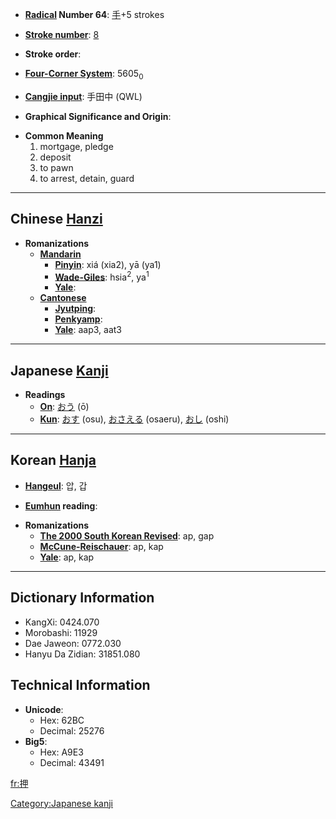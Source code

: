 * '''[[Wiktionary:Chinese radical index| Radical]] Number 64''': [[Wiktionary:Chinese radical index 手|手]]+5 strokes

* '''[[Wiktionary:Chinese total strokes index|Stroke number]]''': [[Wiktionary:Chinese total strokes index 8|8]]

* '''Stroke order''': 

* '''[[Wiktionary:Chinese four corner index|Four-Corner System]]''': 5605<sub>0</sub>

* '''[[Wiktionary:Chinese Cangjie index|Cangjie input]]''': 手田中 (QWL)

* '''Graphical Significance and Origin''': 

* '''Common Meaning'''
*#mortgage, pledge
*# deposit
*# to pawn
*# to arrest, detain, guard


----

== Chinese [[Hanzi]] ==

* '''Romanizations'''
** '''[[Mandarin]]'''
*** '''[[Pinyin]]''': xiá (xia2), yā (ya1)
*** '''[[Wade-Giles]]''': hsia<sup>2</sup>, ya<sup>1</sup>
*** '''[[Yale]]''': 
** '''[[Cantonese]]'''
*** '''[[Jyutping]]''':
*** '''[[Penkyamp]]''': 
*** '''[[Yale]]''': aap3, aat3

----

== Japanese [[Kanji]] ==

* '''Readings'''
** '''[[On]]''': [[おう]] (ō)
** '''[[Kun]]''': [[おす]] (osu), [[おさえる]] (osaeru), [[おし]] (oshi)


[[Category:Japanese kanji]]
----

== Korean [[Hanja]] ==

* '''[[Hangeul]]''': 압, 갑

* '''[[Eumhun]] reading''': 

* '''Romanizations'''
** '''[[The 2000 South Korean Revised Romanization|The 2000 South Korean Revised]]''': ap, gap
** '''[[McCune-Reischauer]]''': ap, kap
** '''[[Yale]]''': ap, kap

----

== Dictionary Information ==

* KangXi: 0424.070
* Morobashi: 11929
* Dae Jaweon: 0772.030
* Hanyu Da Zidian: 31851.080

== Technical Information ==

* '''Unicode''':
** Hex: 62BC
** Decimal: 25276
* '''Big5''':
** Hex: A9E3
** Decimal: 43491

[[fr:押]]